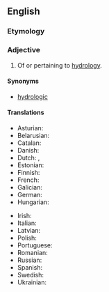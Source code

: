 ==English==

===Etymology===
{{suffix|en|hydrology|ical}}

===Adjective===
{{en-adj|-}}

# Of or pertaining to [[hydrology]].

====Synonyms====
* [[hydrologic]]

====Translations====
{{trans-top|pertaining to hydrology}}
* Asturian: {{t|ast|hidrolóxicu}}
* Belarusian: {{t|be|гідралагі́чны}}
* Catalan: {{t|ca|hidrològic}}
* Danish: {{t|da|hydrologisk}}
* Dutch: {{t+|nl|hydrologisch}}, {{t|nl|waterkundig}}
* Estonian: {{t|et|hüdroloogiline}}
* Finnish: {{t+|fi|hydrologinen}}
* French: {{t+|fr|hydrologique}}
* Galician: {{t|gl|hidrolóxico}}
* German: {{t+|de|hydrologisch}}
* Hungarian: {{t|hu|víztani}}
{{trans-mid}}
* Irish: {{t|ga|hidreolaíoch}}
* Italian: {{t+|it|idrologico}}
* Latvian: {{t|lv|hidroloģisks}}
* Polish: {{t+|pl|hydrologiczny}}
* Portuguese: {{t|pt|hidrológico}}
* Romanian: {{t+|ro|hidrologic}}
* Russian: {{t+|ru|гидрологи́ческий}}
* Spanish: {{t|es|hidrológico}}
* Swedish: {{t|sv|hydrologisk}}
* Ukrainian: {{t|uk|гідрологі́чний}}
{{trans-bottom}}